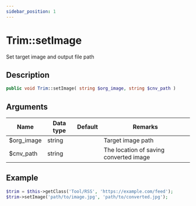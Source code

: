 ```yaml
---
sidebar_position: 1
---
```


# Trim::setImage

Set target image and output file path


## Description

```php
public void Trim::setImage( string $org_image, string $cnv_path )
```


## Arguments

| Name       | Data type | Default | Remarks                                |
| ---------- | --------- | ------- | -------------------------------------- |
| $org_image | string    |         | Target image path                      |
| $cnv_path  | string    |         | The location of saving converted image |


## Example

```php title="Controller"
$trim = $this->getClass('Tool/RSS', 'https://example.com/feed');
$trim->setImage('path/to/image.jpg', 'path/to/converted.jpg');
```